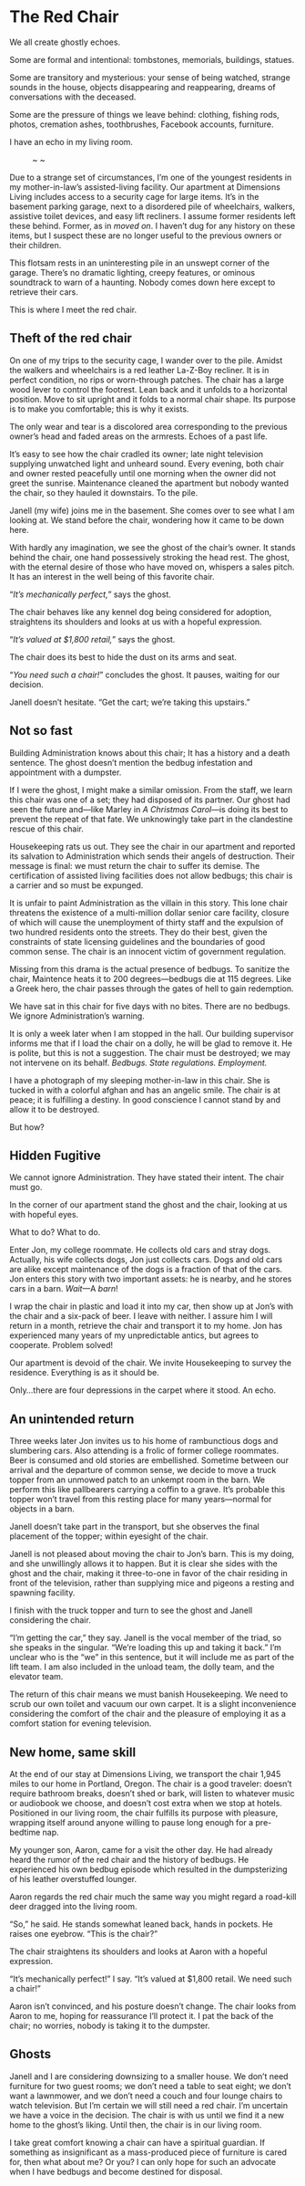 # The Red Chair {.unnumbered}

We all create ghostly echoes. 

Some are formal and intentional: tombstones, memorials, buildings, statues. 

Some are transitory and mysterious: your sense of being watched, strange sounds in the house, objects disappearing and reappearing, dreams of conversations with the deceased. 

Some are the pressure of things we leave behind: clothing, fishing rods, photos, cremation ashes, toothbrushes, Facebook accounts, furniture.

I have an echo in my living room.

~ ~ ~

Due to a strange set of circumstances, I'm one of the youngest residents in my mother-in-law's assisted-living facility. Our apartment at Dimensions Living includes access to a security cage for large items. It's in the basement parking garage, next to a disordered pile of wheelchairs, walkers, assistive toilet devices, and easy lift recliners. I assume former residents left these behind. Former, as in *moved on*. I haven't dug for any history on these items, but I suspect these are no longer useful to the previous owners or their children.

This flotsam rests in an uninteresting pile in an unswept corner of the garage. There's no dramatic lighting, creepy features, or ominous soundtrack to warn of a haunting. Nobody comes down here except to retrieve their cars.

This is where I meet the red chair.

## Theft of the red chair

On one of my trips to the security cage, I wander over to the pile. Amidst the walkers and wheelchairs is a red leather La-Z-Boy recliner. It is in perfect condition, no rips or worn-through patches. The chair has a large wood lever to control the footrest. Lean back and it unfolds to a horizontal position. Move to sit upright and it folds to a normal chair shape. Its purpose is to make you comfortable; this is why it exists.

The only wear and tear is a discolored area corresponding to the previous owner's head and faded areas on the armrests. Echoes of a past life.

It's easy to see how the chair cradled its owner; late night television supplying unwatched light and unheard sound. Every evening, both chair and owner rested peacefully until one morning when the owner did not greet the sunrise. Maintenance cleaned the apartment but nobody wanted the chair, so they hauled it downstairs. To the pile.

Janell (my wife) joins me in the basement. She comes over to see what I am looking at. We stand before the chair, wondering how it came to be down here.

With hardly any imagination, we see the ghost of the chair's owner. It stands behind the chair, one hand possessively stroking the head rest. The ghost, with the eternal desire of those who have moved on, whispers a sales pitch. It has an interest in the well being of this favorite chair.

"*It's mechanically perfect,*" says the ghost.

The chair behaves like any kennel dog being considered for adoption, straightens its shoulders and looks at us with a hopeful expression.

"*It's valued at \$1,800 retail,*" says the ghost.

The chair does its best to hide the dust on its arms and seat.

"*You need such a chair!*" concludes the ghost. It pauses, waiting for our decision.

Janell doesn't hesitate. "Get the cart; we're taking this upstairs."

## Not so fast

Building Administration knows about this chair; It has a history and a death sentence. The ghost doesn't mention the bedbug infestation and appointment with a dumpster.

If I were the ghost, I might make a similar omission. From the staff, we learn this chair was one of a set; they had disposed of its partner. Our ghost had seen the future and---like Marley in *A Christmas Carol*---is doing its best to prevent the repeat of that fate. We unknowingly take part in the clandestine rescue of this chair.

Housekeeping rats us out. They see the chair in our apartment and reported its salvation to Administration which sends their angels of destruction. Their message is final: we must return the chair to suffer its demise. The certification of assisted living facilities does not allow bedbugs; this chair is a carrier and so must be expunged.

It is unfair to paint Administration as the villain in this story. This lone chair threatens the existence of a multi-million dollar senior care facility, closure of which will cause the unemployment of thirty staff and the expulsion of two hundred residents onto the streets. They do their best, given the constraints of state licensing guidelines and the boundaries of good common sense. The chair is an innocent victim of government regulation.

Missing from this drama is the actual presence of bedbugs. To sanitize the chair, Maintence heats it to 200 degrees---bedbugs die at 115 degrees. Like a Greek hero, the chair passes through the gates of hell to gain redemption.

We have sat in this chair for five days with no bites. There are no bedbugs. We ignore Administration's warning.

It is only a week later when I am stopped in the hall. Our building supervisor informs me that if I load the chair on a dolly, he will be glad to remove it. He is polite, but this is not a suggestion. The chair must be destroyed; we may not intervene on its behalf. *Bedbugs. State regulations. Employment.*

I have a photograph of my sleeping mother-in-law in this chair. She is tucked in with a colorful afghan and has an angelic smile. The chair is at peace; it is fulfilling a destiny. In good conscience I cannot stand by and allow it to be destroyed.

But how?

## Hidden Fugitive

We cannot ignore Administration. They have stated their intent. The chair must go.

In the corner of our apartment stand the ghost and the chair, looking at us with hopeful eyes.

What to do? What to do.

Enter Jon, my college roommate. He collects old cars and stray dogs. Actually, his wife collects dogs, Jon just collects cars. Dogs and old cars are alike except maintenance of the dogs is a fraction of that of the cars. Jon enters this story with two important assets: he is nearby, and he stores cars in a barn. *Wait*---A *barn*!

I wrap the chair in plastic and load it into my car, then show up at Jon's with the chair and a six-pack of beer. I leave with neither. I assure him I will return in a month, retrieve the chair and transport it to my home. Jon has experienced many years of my unpredictable antics, but agrees to cooperate. Problem solved!

Our apartment is devoid of the chair. We invite Housekeeping to survey the residence. Everything is as it should be.

Only...there are four depressions in the carpet where it stood. An echo.

## An unintended return

Three weeks later Jon invites us to his home of rambunctious dogs and slumbering cars. Also attending is a frolic of former college roommates. Beer is consumed and old stories are embellished. Sometime between our arrival and the departure of common sense, we decide to move a truck topper from an unmowed patch to an unkempt room in the barn. We perform this like pallbearers carrying a coffin to a grave. It's probable this topper won't travel from this resting place for many years---normal for objects in a barn.

Janell doesn't take part in the transport, but she observes the final placement of the topper; within eyesight of the chair.

Janell is not pleased about moving the chair to Jon's barn. This is my doing, and she unwillingly allows it to happen. But it is clear she sides with the ghost and the chair, making it three-to-one in favor of the chair residing in front of the television, rather than supplying mice and pigeons a resting and spawning facility.

I finish with the truck topper and turn to see the ghost and Janell considering the chair.

"I'm getting the car," they say. Janell is the vocal member of the triad, so she speaks in the singular. "We're loading this up and taking it back." I'm unclear who is the "we" in this sentence, but it will include me as part of the lift team. I am also included in the unload team, the dolly team, and the elevator team.

The return of this chair means we must banish Housekeeping. We need to scrub our own toilet and vacuum our own carpet. It is a slight inconvenience considering the comfort of the chair and the pleasure of employing it as a comfort station for evening television.

## New home, same skill

At the end of our stay at Dimensions Living, we transport the chair 1,945 miles to our home in Portland, Oregon. The chair is a good traveler: doesn't require bathroom breaks, doesn't shed or bark, will listen to whatever music or audiobook we choose, and doesn't cost extra when we stop at hotels. Positioned in our living room, the chair fulfills its purpose with pleasure, wrapping itself around anyone willing to pause long enough for a pre-bedtime nap.

My younger son, Aaron, came for a visit the other day. He had already heard the rumor of the red chair and the history of bedbugs. He experienced his own bedbug episode which resulted in the dumpsterizing of his leather overstuffed lounger.

Aaron regards the red chair much the same way you might regard a road-kill deer dragged into the living room.

"So," he said. He stands somewhat leaned back, hands in pockets. He raises one eyebrow. "This is the chair?"

The chair straightens its shoulders and looks at Aaron with a hopeful expression.

"It's mechanically perfect!" I say. "It's valued at \$1,800 retail. We need such a chair!"

Aaron isn't convinced, and his posture doesn't change. The chair looks from Aaron to me, hoping for reassurance I'll protect it. I pat the back of the chair; no worries, nobody is taking it to the dumpster.

## Ghosts

Janell and I are considering downsizing to a smaller house. We don't need furniture for two guest rooms; we don't need a table to seat eight; we don't want a lawnmower, and we don't need a couch and four lounge chairs to watch television. But I'm certain we will still need a red chair. I'm uncertain we have a voice in the decision. The chair is with us until we find it a new home to the ghost's liking. Until then, the chair is in our living room.

I take great comfort knowing a chair can have a spiritual guardian. If something as insignificant as a mass-produced piece of furniture is cared for, then what about me? Or you? I can only hope for such an advocate when I have bedbugs and become destined for disposal.
